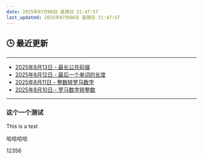 ```yaml
---
date: 2025年07月06日 星期日 21:47:57
last_updated: 2025年07月06日 星期日 21:47:57
---
```


## 🕒 最近更新

---
- [2025年8月13日 - 最长公共前缀](/blog/LeetCode14)
- [2025年8月12日 - 最后一个单词的长度](/blog/LeetCode58)
- [2025年8月11日 - 整数转罗马数字](/blog/LeetCode12)
- [2025年8月10日 - 罗马数字转整数](/blog/LeetCode13)
---

<!-- 其他内容 -->


### 这个一个测试
This is a test

哈哈哈哈


12356
